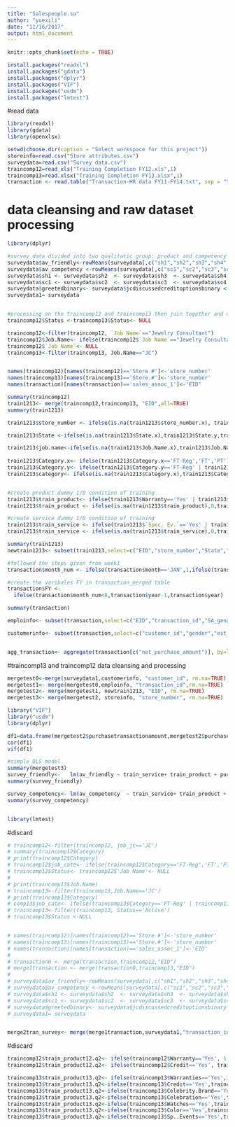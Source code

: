 ```yaml
---
title: "Salespeople.sa"
author: "yuexili"
date: "11/16/2017"
output: html_document
---
```


```r
knitr::opts_chunk$set(echo = TRUE)
```


```r
install.packages("readxl")
install.packages("gdata")
install.packages("dplyr")
install.packages("VIF")
install.packages("usdm")
install.packages("lmtest")
```

#read data
```r
library(readxl)
library(gdata)
library(openxlsx)

setwd(choose.dir(caption = "Select workspace for this project"))
storeinfo=read.csv("Store attributes.csv")
surveydata=read.csv("Survey data.csv")
traincomp12=read_xls("Training Completion FY12.xls",1)
traincomp13=read.xlsx("Training Completion FY13.xlsx",1)
transaction <- read.table("Transaction-HR data FY11-FY14.txt", sep = "\t", header=TRUE)

```

# data cleansing and raw dataset processing 
```r
library(dplyr)

#survey data divided into two qualitatic group: product and competency 
surveydata$av_friendly<-rowMeans(surveydata[,c("sh1","sh2","sh3","sh4","sh5")],na.rm = TRUE)
surveydata$av_competency <-rowMeans(surveydata[,c("sc1","sc2","sc3","sc4")],na.rm = TRUE)
surveydata$sh1 <- surveydata$sh2  <- surveydata$sh3  <- surveydata$sh4 <-surveydata$sh5 <-  NULL
surveydata$sc1 <- surveydata$sc2  <- surveydata$sc3  <- surveydata$sc4 <-  NULL
surveydata$greetedbinary<- surveydata$jcdiscussedcreditoptionsbinary <- surveydata$informedeventbinary <- surveydata$pressure <- surveydata$store_number<- NULL
surveydata1= surveydata


#processing on the traincomp12 and traincomp13 then join together and create dummies 
traincomp12$Status <-traincomp13$Status<- NULL 

traincomp12<-filter(traincomp12, `Job Name`=="Jewelry Consultant") 
traincomp12$Job.Name<- ifelse(traincomp12$`Job Name`=="Jewelry Consultant", 'JC','other')
traincomp12$`Job Name`<- NULL
traincomp13<-filter(traincomp13, Job.Name=="JC")


names(traincomp12)[names(traincomp12)=='Store #']<-'store_number'
names(traincomp13)[names(traincomp13)=='Store.#']<-'store_number'
names(transaction)[names(transaction)=='sales_assoc_1']<-'EID'

summary(traincomp12)
train1213<- merge(traincomp12,traincomp13, "EID",all=TRUE)
summary(train1213)

train1213$store_number <- ifelse(is.na(train1213$store_number.x), train1213$store_number.y,train1213$store_number.x)

train1213$State <-ifelse(is.na(train1213$State.x),train1213$State.y,train1213$State.x)  

train1213$job.name<-ifelse(is.na(train1213$Job.Name.x),train1213$Job.Name.y,train1213$Job.Name.x)
  
train1213$Category.x<- ifelse(train1213$Category.x=='FT-Reg','FT','PT')
train1213$Category.y<- ifelse(train1213$Category.y=='FT-Reg' | train1213$Category.y=='FT-Temp', 'FT','PT')
train1213$category<- ifelse(is.na(train1213$Category.x),train1213$Category.y,train1213$Category.x)


#create product dummy 1/0 condition of training 
train1213$train_product<- ifelse(train1213$Warranty=='Yes' | train1213$Credit.x=='Yes' | train1213$Warranties=='Yes' | train1213$Credit.y =='Yes' | train1213$Celebrity.Brand== 'Yes' | train1213$Celebration=='Yes' | train1213$Watches=='Yes' |train1213$Color== 'Yes', 1,0)
train1213$train_product <- ifelse(is.na(train1213$train_product),0,train1213$train_product)

#create service dummy 1/0 condition of training 
train1213$train_service <- ifelse(train1213$`Spec. Ev.`=='Yes' | train1213$`Service.&.Selling`=='Yes',1,0)
train1213$train_service <- ifelse(is.na(train1213$train_service),0,train1213$train_service)

summary(train1213)
newtrain1213<- subset(train1213,select=c("EID","store_number","State","category","train_product","train_service","job.name"))
```



```r

#followed the steps given from week1
transaction$month_num <- ifelse(transaction$month=='JAN',1,ifelse(transaction$month=='FEB',2,ifelse(transaction$month=='MAR',3,ifelse(transaction$month=='APR',4,ifelse(transaction$month=='MAY',5,ifelse(transaction$month=='JUN',6,ifelse(transaction$month=='JUL',7,ifelse(transaction$month=='AUG',8,ifelse(transaction$month=='SEP',9,ifelse(transaction$month=='OCT',10,ifelse(transaction$month=='NOV',11,12)))))))))))

#create the varibales FY in transaction_merged table 
transaction$FY <-
  ifelse(transaction$month_num<8,transaction$year-1,transaction$year)

summary(transaction)

emploinfo<- subset(transaction,select=c("EID","transaction_id","SA_gender","SA_AssignmentCategory","SA_YearsofService","SA_MartialStatus","SA_RateofPay","SA_Dependent"),rm.na=TRUE)

customerinfo<- subset(transaction,select=c("customer_id","gender","est_income_code","ethnic_code","homeowner_code","length_of_residence","child","net_purchase_amount"),rm.na=TRUE)


agg_transaction<- aggregate(transaction[c("net_purchase_amount")], by=list(transaction$FY,transaction$month_num), mean)
```

#traincomp13 and traincomp12 data cleansing and processing
```r
mergetest0<-merge(surveydata1,customerinfo, "customer_id", rm.na=TRUE)
mergetest1<- merge(mergetest0,emploinfo, "transaction_id",rm.na=TRUE)
mergetest2<- merge(mergetest1, newtrain1213, "EID", rm.na=TRUE)
mergetest3<- merge(mergetest2, storeinfo, "store_number", rm.na=TRUE)

library("VIF")
library("usdm")
library(dplyr)  

df1=data.frame(mergetest2$purchasetransactionamount,mergetest2$purchasebasketsize,mergetest2$est_income_code,mergetest2$length_of_residence,mergetest2$net_purchase_amount,mergetest2$SA_YearsofService)
cor(df1)
vif(df1)

#simple OLS model 
summary(mergetest3)
survey_friendly<-   lm(av_friendly ~ train_service+ train_product + purchasetransactionamount + purchasebasketsize + factor(gender) + est_income_code + ethnic_code + factor(category)+ homeowner_code + length_of_residence + factor(child)+ net_purchase_amount+ factor(SA_gender) + ST + factor(MallGrade) +MallSalesSF + StoreSqFt +TotalCases +PadCount + factor(MajorCompetitorPresent), data=mergetest3)
summary(survey_friendly)

survey_competency<- lm(av_competency  ~ train_service+ train_product + purchasetransactionamount + purchasebasketsize + factor(gender) + est_income_code + ethnic_code + factor(category)+ homeowner_code + length_of_residence + factor(child)+ net_purchase_amount+ factor(SA_gender) + ST + factor(MallGrade) +MallSalesSF + StoreSqFt +TotalCases +PadCount + factor(MajorCompetitorPresent), data=mergetest3)
summary(survey_competency)


library(lmtest)


```


#discard 
```r
# traincomp12<-filter(traincomp12, job_jc=='JC')
# summary(traincomp12$Category)
# print(traincomp12$Category)
# traincomp12$job_cate<- ifelse(traincomp12$Category=='FT-Reg','FT','PT')
# traincomp12$Status<- traincomp12$'Job Name'<- NULL
# 
# print(traincomp13$Job.Name)
# traincomp13<-filter(traincomp13,Job.Name=='JC')
# print(traincomp13$Category)
# comp13$job_cate<- ifelse(traincomp13$Category=='FT-Reg' | traincomp13$Category=='FT-Temp', 'FT','PT')
# traincomp13<-filter(traincomp13, Status=='Active')
# traincomp13$Status <-NULL


# names(traincomp12)[names(traincomp12)=='Store #']<-'store_number'
# names(traincomp13)[names(traincomp13)=='Store.#']<-'store_number'
# names(transaction)[names(transaction)=='sales_assoc_1']<-'EID'
# 
# transaction0 <- merge(transaction,traincomp12,"EID")
# merge1transaction <- merge(transaction0,traincomp13,"EID")
# 
# surveydata$av_friendly<-rowMeans(surveydata[,c("sh1","sh2","sh3","sh4","sh5")],na.rm = TRUE)
# surveydata$av_competency <-rowMeans(surveydata[,c("sc1","sc2","sc3","sc4")],na.rm = TRUE)
# surveydata$sh1 <- surveydata$sh2  <- surveydata$sh3  <- surveydata$sh4 <-surveydata$sh5 <-  NULL
# surveydata$sc1 <- surveydata$sc2  <- surveydata$sc3  <- surveydata$sc4 <-  NULL
# surveydata$greetedbinary<- surveydata$jcdiscussedcreditoptionsbinary <- surveydata$informedeventbinary <- surveydata$pressure <- surveydata$store_number<- NULL
# surveydata1= surveydata


merge2tran_survey<- merge(merge1transaction,surveydata1,"transaction_id")


```




#discard 
```r
traincomp12$train_product12.q2<- ifelse(traincomp12$Warranty=='Yes', 1,0)
traincomp12$train_product12.q2<- ifelse(traincomp12$Credit=='Yes', traincomp12$train_product12.q2+1, traincomp12$train_product12.q2) #count on product training module situation  #should be used in question 2 

traincomp13$train_product13.q2<- ifelse(traincomp13$Warranties=='Yes',1,0) 
traincomp13$train_product13.q2<-ifelse(traincomp13$Credit=='Yes',traincomp13$train_product13.q2+1,traincomp13$train_product13.q2)
traincomp13$train_product13.q2<-ifelse(traincomp13$Celebrity.Brand=='Yes',traincomp13$train_product13.q2+1,traincomp13$train_product13.q2)
traincomp13$train_product13.q2<-ifelse(traincomp13$Celebration=='Yes',traincomp13$train_product13.q2+1,traincomp13$train_product13.q2)
traincomp13$train_product13.q2<-ifelse(traincomp13$Watches=='Yes',traincomp13$train_product13.q2+1,traincomp13$train_product13.q2)
traincomp13$train_product13.q2<-ifelse(traincomp13$Color=='Yes',traincomp13$train_product13.q2+1,traincomp13$train_product13.q2)
traincomp13$train_product13.q2<-ifelse(traincomp13$Sp..Events=='Yes',traincomp13$train_product13.q2+1,traincomp13$train_product13.q2)    #count on product training module situation # should be used in question 2 
```




